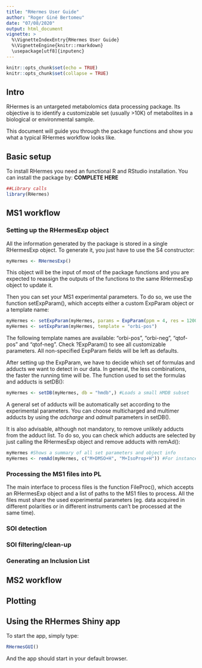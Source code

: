 ---
title: "RHermes User Guide"
author: "Roger Giné Bertomeu"
date: "07/08/2020"
output: html_document
vignette: >
  %\VignetteIndexEntry{RHermes User Guide}
  %\VignetteEngine{knitr::rmarkdown}
  \usepackage[utf8]{inputenc}
---

```{r setup, include=FALSE}
knitr::opts_chunk$set(echo = TRUE)
knitr::opts_chunk$set(collapse = TRUE)
```

## Intro
RHermes is an untargeted metabolomics data processing package. Its objective is to
identify a customizable set (usually >10K) of metabolites in a biological or
environmental sample.

This document will guide you through the package functions and show you what a typical
RHermes workflow looks like.

## Basic setup
To install RHermes you need an functional R and RStudio installation. 
You can install the package by:
**COMPLETE HERE**


```{r, warning=FALSE}
##Library calls
library(RHermes)
```


## MS1 workflow
### Setting up the RHermesExp object
All the information generated by the package is stored in a single RHermesExp object.
To generate it, you just have to use the S4 constructor:
```{r}
myHermes <- RHermesExp()
```
This object will be the input of most of the package functions and you are expected
to reassign the outputs of the functions to the same RHermesExp object to update it.

Then you can set your MS1 experimental parameters. To do so, we use the function
setExpParam(), which accepts either a custom ExpParam object or a template name:
```{r}
myHermes <- setExpParam(myHermes, params = ExpParam(ppm = 4, res = 120000, ion = "+"))
myHermes <- setExpParam(myHermes, template = "orbi-pos")
```
The following template names are available: "orbi-pos", "orbi-neg", "qtof-pos" and
"qtof-neg". Check ?ExpParam() to see all customizable parameters. All non-specified
ExpParam fields will be left as defaults.

After setting up the ExpParam, we have to decide which set of formulas and adducts 
we want to detect in our data. In general, the less combinations, the faster the 
running time will be. The function used to set the formulas and adducts is setDB():
```{r}
myHermes <- setDB(myHermes, db = "hmdb",) #Loads a small HMDB subset
```
A general set of adducts will be automatically set according to the experimental
parameters. You can choose multicharged and multimer adducts by using the
*adcharge* and *admult* parameters in setDB().

It is also advisable, although not mandatory, to remove unlikely adducts from the
adduct list. To do so, you can check which adducts are selected by just calling
the RHermesExp object and remove adducts with remAd():
```{r, hold = TRUE}
myHermes #Shows a summary of all set parameters and object info
myHermes <- remAd(myHermes, c("M+DMSO+H", "M+IsoProp+H")) #For instance, remove adducts of unused solvents
```


### Processing the MS1 files into PL
The main interface to process files is the function FileProc(), which accepts an
RHermesExp object and a list of paths to the MS1 files to process. All the files 
must share the used experimental parameters (eg. data acquired in different
polarities or in different instruments can't be processed at the same time).


### SOI detection

### SOI filtering/clean-up

### Generating an Inclusion List

## MS2 workflow

## Plotting

## Using the RHermes Shiny app
To start the app, simply type:
```{r, eval=FALSE}
RHermesGUI()
```
And the app should start in your default browser.


